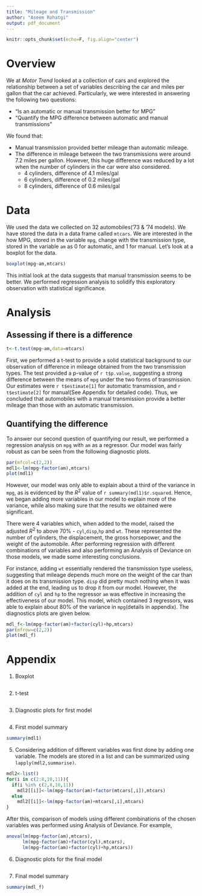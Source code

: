 ```yaml
---
title: "Mileage and Transmission"
author: "Aseem Rohatgi"
output: pdf_document
---
```


```r
knitr::opts_chunk$set(echo=F, fig.align="center")
```

# Overview

We at *Motor Trend* looked at a collection of cars and explored the relationship between a set of variables describing the car and miles per gallon that the car achieved. Particularly, we were interested in answering the following two questions:

* “Is an automatic or manual transmission better for MPG”
* "Quantify the MPG difference between automatic and manual transmissions"

We found that:

* Manual transmission provided better mileage than automatic mileage.
* The difference in mileage between the two transmissions were around 7.2 miles per gallon. However, this huge difference was reduced by a lot when the number of cylinders in the car were also considered.
    + 4 cylinders, difference of 4.1 miles/gal
    + 6 cylinders, difference of 0.2 miles/gal
    + 8 cylinders, difference of 0.6 miles/gal

# Data

We used the data we collected on 32 automobiles('73 & '74 models). We have stored the data in a data frame called `mtcars`. We are interested in the how MPG, stored in the variable `mpg`, change with the transmission type, stored in the variable `am` as 0 for automatic, and 1 for manual. Let's look at a boxplot for the data.

```r
boxplot(mpg~am,mtcars)
```

This initial look at the data suggests that manual transmission seems to be better. We performed regression analysis to solidify this exploratory observation with statistical significance.

# Analysis

## Assessing if there is a difference

```r
t<-t.test(mpg~am,data=mtcars)
```

First, we performed a t-test to provide a solid statistical background to our observation of difference in mileage obtained from the two transmission types. The test provided a p-value of `r t$p.value`, suggesting a strong difference between the means of `mpg` under the two forms of transmission. Our estimates were `r t$estimate[1]` for automatic transmission, and `r t$estimate[2]` for manual(See Appendix for detailed code). Thus, we concluded that automobiles with a manual transmission provide a better mileage than those with an automatic transmission.

## Quantifying the difference

To answer our second question of quantifying our result, we performed a regression analysis on `mpg` with `am` as a regressor. Our model was fairly robust as can be seen from the following diagnostic plots.

```r
par(mfcol=c(2,2))
mdl1<-lm(mpg~factor(am),mtcars)
plot(mdl1)
```

However, our model was only able to explain about a third of the variance in `mpg`, as is evidenced by the $R^2$ value of `r summary(mdl1)$r.squared`. Hence, we began adding more variables in our model to explain more of the variance, while also making sure that the results we obtained were significant.


There were 4 variables which, when added to the model, raised the adjusted $R^2$ to above 70% - `cyl`,`disp`,`hp` and `wt`. These represented the number of cylinders, the displacement, the gross horsepower, and the weight of the automobile. After performing regression with different combinations of variables and also performing an Analysis of Deviance on those models, we made some interesting conclusions. 

For instance, adding `wt` essentially rendered the transmission type useless, suggesting that mileage depends much more on the weight of the car than it does on its transmission type. `disp` did pretty much nothing when it was added at the end, leading us to drop it from our model. However, the addition of `cyl` and `hp` to the regressor `am` was effective in increasing the effectiveness of our model.
This model, which contained 3 regressors, was able to explain about 80% of the variance in `mpg`(details in appendix). The diagnostics plots are given below.

```r
mdl_f<-lm(mpg~factor(am)+factor(cyl)+hp,mtcars)
par(mfrow=c(2,2))
plot(mdl_f)
```

# Appendix

1. Boxplot
```r
```
2. t-test
```r
```
3. Diagnostic plots for first model
```r
```
4. First model summary
```r
summary(mdl1)
```
5. Considering addition of different variables was first done by adding one variable. The models are stored in a list and can be summarized using `lapply(mdl2,summarise)`.
```r
mdl2<-list()
for(i in c(2:8,10,11)){
  if(i %in% c(2,8,10,11))
    mdl2[[i]]<-lm(mpg~factor(am)+factor(mtcars[,i]),mtcars)
  else 
    mdl2[[i]]<-lm(mpg~factor(am)+mtcars[,i],mtcars)
}
```
After this, comparison of models using different combinations of the chosen variables was performed using Analysis of Deviance. For example,
```r
anova(lm(mpg~factor(am),mtcars),
      lm(mpg~factor(am)+factor(cyl),mtcars),
      lm(mpg~factor(am)+factor(cyl)+hp,mtcars))
```
6. Diagnostic plots for the final model
```r
```
7. Final model summary
```r
summary(mdl_f)
```